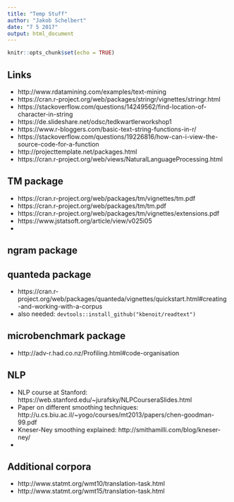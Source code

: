 ```yaml
---
title: "Temp Stuff"
author: "Jakob Schelbert"
date: "7 5 2017"
output: html_document
---
```


```r
knitr::opts_chunk$set(echo = TRUE)
```

## Links
* http://www.rdatamining.com/examples/text-mining
* https://cran.r-project.org/web/packages/stringr/vignettes/stringr.html
* https://stackoverflow.com/questions/14249562/find-location-of-character-in-string
* https://de.slideshare.net/odsc/tedkwartlerworkshop1
* https://www.r-bloggers.com/basic-text-string-functions-in-r/
* https://stackoverflow.com/questions/19226816/how-can-i-view-the-source-code-for-a-function
* http://projecttemplate.net/packages.html
* https://cran.r-project.org/web/views/NaturalLanguageProcessing.html



## TM package
* https://cran.r-project.org/web/packages/tm/vignettes/tm.pdf
* https://cran.r-project.org/web/packages/tm/tm.pdf
* https://cran.r-project.org/web/packages/tm/vignettes/extensions.pdf
* https://www.jstatsoft.org/article/view/v025i05
* 

## ngram package

## quanteda package
* https://cran.r-project.org/web/packages/quanteda/vignettes/quickstart.html#creating-and-working-with-a-corpus
* also needed: `devtools::install_github("kbenoit/readtext")`


## microbenchmark package
* http://adv-r.had.co.nz/Profiling.html#code-organisation



## NLP
* NLP course at Stanford: https://web.stanford.edu/~jurafsky/NLPCourseraSlides.html
* Paper on different smoothing techniques: http://u.cs.biu.ac.il/~yogo/courses/mt2013/papers/chen-goodman-99.pdf
* Kneser-Ney smoothing explained: http://smithamilli.com/blog/kneser-ney/
* 



## Additional corpora
* http://www.statmt.org/wmt10/translation-task.html
* http://www.statmt.org/wmt15/translation-task.html



